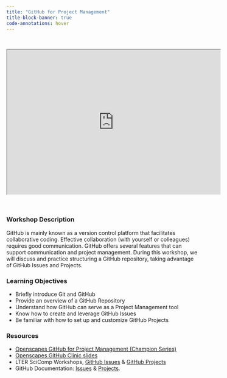 ```yaml
---
title: "GitHub for Project Management"
title-block-banner: true
code-annotations: hover
---
```



<br>


<iframe width="560" height="380"src="https://docs.google.com/presentation/d/1DBBxIa7rE2ULDL32MfJ-AXQdR6F1vN1vD8H4AEnwyfU/preview"allowfullscreen></iframe>


<br>


### Workshop Description {.unnumbered}
GitHub is mainly known as a version control platform that facilitates collaborative coding. Effective collaboration (with yourself or colleagues) requires good communication. GitHub offers several features that can support communication and project management. During this workshop, we will discuss and practice structuring a GitHub repository, taking advantage of GitHub Issues and Projects. 

### Learning Objectives {.unnumbered}
- Briefly introduce Git and GitHub
- Provide an overview of a GitHub Repository
- Understand how GitHub can serve as a Project Management tool
- Know how to create and leverage GitHub Issues
- Be familiar with how to set up and customize GitHub Projects

### Resources  {.unnumbered}

- [Openscapes GitHub for Project Management (Champion Series)](https://openscapes.github.io/series/core-lessons/github/github-issues.html)
- [Openscapes GitHub Clinic slides](https://docs.google.com/presentation/d/1geUN-dv-NMx6IgeCwMRVmTO8nZaauIl26tZDOrkLW_E/edit#slide=id.g20695b6755c_0_0)
- LTER SciComp Workshops, [GitHub Issues](https://lter.github.io/workshop-github/issues.html) & [GitHub Projects](https://lter.github.io/workshop-github/projects.html)
- GitHub Documentation: [Issues](https://docs.github.com/en/issues) & [Projects](https://docs.github.com/en/issues/planning-and-tracking-with-projects).



